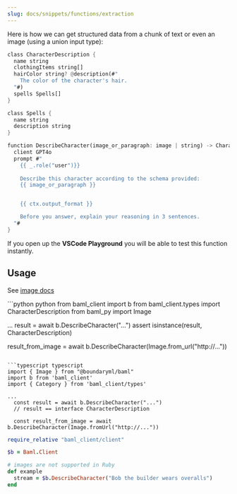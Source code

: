 ```yaml
---
slug: docs/snippets/functions/extraction
---
```


Here is how we can get structured data from a chunk of text or even an image (using a union input type):

```rust BAML
class CharacterDescription {
  name string
  clothingItems string[]
  hairColor string? @description(#"
    The color of the character's hair.
  "#)
  spells Spells[]
}

class Spells {
  name string
  description string
} 

function DescribeCharacter(image_or_paragraph: image | string) -> CharacterDescription {
  client GPT4o
  prompt #"
    {{ _.role("user")}}
    
    Describe this character according to the schema provided:
    {{ image_or_paragraph }}


    {{ ctx.output_format }}

    Before you answer, explain your reasoning in 3 sentences.
  "#
}
```

If you open up the **VSCode Playground** you will be able to test this function instantly.

## Usage

See [image docs](/docs/snippets/supported-types#image)

<CodeGroup>
```python python
from baml_client import b
from baml_client.types import CharacterDescription
from baml_py import Image

...
  result = await b.DescribeCharacter("...")
  assert isinstance(result, CharacterDescription)

  result_from_image = await b.DescribeCharacter(Image.from_url("http://..."))
```

```typescript typescript
import { Image } from "@boundaryml/baml"
import b from 'baml_client'
import { Category } from 'baml_client/types'

...
  const result = await b.DescribeCharacter("...")
  // result == interface CharacterDescription

  const result_from_image = await b.DescribeCharacter(Image.fromUrl("http://..."))
```

```ruby ruby
require_relative "baml_client/client"

$b = Baml.Client

# images are not supported in Ruby
def example
  stream = $b.DescribeCharacter("Bob the builder wears overalls")
end
```
</CodeGroup>